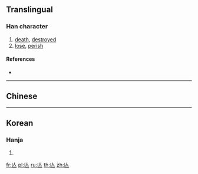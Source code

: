 {{also|亡}}
==Translingual==

===Han character===
{{Han char|rn=9|rad=人|as=01|sn=3|four=|canj=OV|ids=⿺𠃊人}}

# [[death]], [[destroy]]ed
# [[lose]], [[perish]]

====References====
* {{Han ref|kx=0091.051|hdz=10103.030|uh=4EBE|ud=20158}}

----

==Chinese==
{{zh-see|亡|v}}

----

==Korean==

===Hanja===
{{ko-hanja|hangeul=[[망]], [[무]]|rv=mang, mu|mr=mang, mu}}

# {{defn|lang=ko|sort=人01}}

[[fr:亾]]
[[pl:亾]]
[[ru:亾]]
[[th:亾]]
[[zh:亾]]